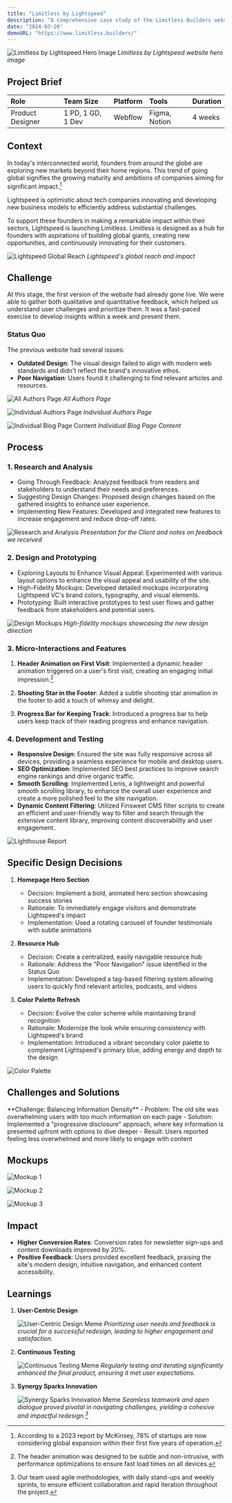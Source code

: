 ```yaml
---
title: "Limitless by Lightspeed"
description: "A comprehensive case study of the Limitless Builders website redesign project"
date: "2024-03-26"
demoURL: "https://www.limitless.builders/"
---
```



![Limitless by Lightspeed Hero Image](https://images.prismic.io/designhawk/ZoZMmh5LeNNTwx2o_L1.png?auto=format,compress)
*Limitless by Lightspeed website hero image*

## Project Brief

| Role | Team Size | Platform | Tools | Duration |
|:-----|:----------|:---------|:------|:---------|
| Product Designer | 1 PD, 1 GD, 1 Dev | Webflow | Figma, Notion | 4 weeks |

## Context

In today's interconnected world, founders from around the globe are exploring new markets beyond their home regions. This trend of going global signifies the growing maturity and ambitions of companies aiming for significant impact.[^1]

<Callout type="info">
Lightspeed is optimistic about tech companies innovating and developing new business models to efficiently address substantial challenges.
</Callout>

To support these founders in making a remarkable impact within their sectors, Lightspeed is launching Limitless. Limitless is designed as a hub for founders with aspirations of building global giants, creating new opportunities, and continuously innovating for their customers.

![Lightspeed Global Reach](https://lsvp.com/wp-content/uploads/2023/07/lightspeedlaunch.png)
*Lightspeed's global reach and impact*

## Challenge

At this stage, the first version of the website had already gone live. We were able to gather both qualitative and quantitative feedback, which helped us understand user challenges and prioritize them. It was a fast-paced exercise to develop insights within a week and present them.

### Status Quo

The previous website had several issues:

- **Outdated Design**: The visual design failed to align with modern web standards and didn't reflect the brand's innovative ethos.
- **Poor Navigation**: Users found it challenging to find relevant articles and resources.

![All Authors Page](<Screenshot 2023-12-19 at 2.15 1.png>)
*All Authors Page*

![Individual Authors Page](3.png)
*Individual Authors Page*

![Individual Blog Page Content](<image 77.png>)
*Individual Blog Page Content*

## Process

### 1. Research and Analysis

- Going Through Feedback: Analyzed feedback from readers and stakeholders to understand their needs and preferences.
- Suggesting Design Changes: Proposed design changes based on the gathered insights to enhance user experience.
- Implementing New Features: Developed and integrated new features to increase engagement and reduce drop-off rates.

![Research and Analysis](https://images.prismic.io/designhawk/ZoZmVh5LeNNTwyMA_L6.PNG?auto=format,compress)
*Presentation for the Client and notes on feedback we received*

### 2. Design and Prototyping

- Exploring Layouts to Enhance Visual Appeal: Experimented with various layout options to enhance the visual appeal and usability of the site.
- High-Fidelity Mockups: Developed detailed mockups incorporating Lightspeed VC's brand colors, typography, and visual elements.
- Prototyping: Built interactive prototypes to test user flows and gather feedback from stakeholders and potential users.

![Design Mockups](https://images.prismic.io/designhawk/ZoZmVR5LeNNTwyL__L5.png?auto=format,compress)
*High-fidelity mockups showcasing the new design direction*

### 3. Micro-Interactions and Features

1. **Header Animation on First Visit**: 
   Implemented a dynamic header animation triggered on a user's first visit, creating an engaging initial impression.[^2]

   <VideoPlayer src="https://designhawk.cdn.prismic.io/designhawk/ZoehqR5LeNNTwz0Z_2024-07-0512-58-25.mp4" />

2. **Shooting Star in the Footer**: 
   Added a subtle shooting star animation in the footer to add a touch of whimsy and delight.

   <VideoPlayer src="https://designhawk.cdn.prismic.io/designhawk/Zoehpx5LeNNTwz0Y_2024-07-0512-58-42.mp4" />

3. **Progress Bar for Keeping Track**: 
   Introduced a progress bar to help users keep track of their reading progress and enhance navigation.

   <VideoPlayer src="https://designhawk.cdn.prismic.io/designhawk/ZoehpR5LeNNTwz0X_2024-07-0512-58-59.mp4" />

### 4. Development and Testing

- **Responsive Design**: Ensured the site was fully responsive across all devices, providing a seamless experience for mobile and desktop users.
- **SEO Optimization**: Implemented SEO best practices to improve search engine rankings and drive organic traffic.
- **Smooth Scrolling**: Implemented Lenis, a lightweight and powerful smooth scrolling library, to enhance the overall user experience and create a more polished feel to the site navigation.
- **Dynamic Content Filtering**: Utilized Finsweet CMS filter scripts to create an efficient and user-friendly way to filter and search through the extensive content library, improving content discoverability and user engagement.

![Lighthouse Report](image.png)

## Specific Design Decisions

1. **Homepage Hero Section**
   - Decision: Implement a bold, animated hero section showcasing success stories
   - Rationale: To immediately engage visitors and demonstrate Lightspeed's impact
   - Implementation: Used a rotating carousel of founder testimonials with subtle animations

2. **Resource Hub**
   - Decision: Create a centralized, easily navigable resource hub
   - Rationale: Address the "Poor Navigation" issue identified in the Status Quo
   - Implementation: Developed a tag-based filtering system allowing users to quickly find relevant articles, podcasts, and videos

3. **Color Palette Refresh**
   - Decision: Evolve the color scheme while maintaining brand recognition
   - Rationale: Modernize the look while ensuring consistency with Lightspeed's brand
   - Implementation: Introduced a vibrant secondary color palette to complement Lightspeed's primary blue, adding energy and depth to the design

![Color Palette](image-1.png)

## Challenges and Solutions

<Callout type="warning">
**Challenge: Balancing Information Density**
   - Problem: The old site was overwhelming users with too much information on each page
   - Solution: Implemented a "progressive disclosure" approach, where key information is presented upfront with options to dive deeper
   - Result: Users reported feeling less overwhelmed and more likely to engage with content
</Callout>

## Mockups

![Mockup 1](<Slide 16_9 - 8.png>) 

![Mockup 2](<Slide 16_9 - 6.png>) 

![Mockup 3](<Slide 16_9 - 7.png>)

## Impact

- **Higher Conversion Rates**: Conversion rates for newsletter sign-ups and content downloads improved by 20%.
- **Positive Feedback**: Users provided excellent feedback, praising the site's modern design, intuitive navigation, and enhanced content accessibility.

## Learnings

1. **User-Centric Design**

   ![User-Centric Design Meme](<supermeme_20h42_50 1.png>)
   *Prioritizing user needs and feedback is crucial for a successful redesign, leading to higher engagement and satisfaction.*

2. **Continuous Testing**

   ![Continuous Testing Meme](supermeme_20h38_50.png)
   *Regularly testing and iterating significantly enhanced the final product, ensuring it met user expectations.*

3. **Synergy Sparks Innovation**

   ![Synergy Sparks Innovation Meme](<supermeme_20h34_26 1-1.png>)
   *Seamless teamwork and open dialogue proved pivotal in navigating challenges, yielding a cohesive and impactful redesign.[^3]*

[^1]: According to a 2023 report by McKinsey, 78% of startups are now considering global expansion within their first five years of operation.
[^2]: The header animation was designed to be subtle and non-intrusive, with performance optimizations to ensure fast load times on all devices.
[^3]: Our team used agile methodologies, with daily stand-ups and weekly sprints, to ensure efficient collaboration and rapid iteration throughout the project.